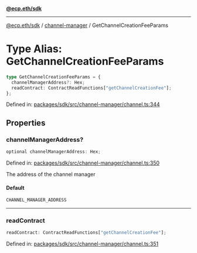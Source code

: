 [**@ecp.eth/sdk**](../../index.mdx)

***

[@ecp.eth/sdk](/sdk-reference/index.mdx) / [channel-manager](/sdk-reference/channel-manager/index.mdx) / GetChannelCreationFeeParams

# Type Alias: GetChannelCreationFeeParams

```ts
type GetChannelCreationFeeParams = {
  channelManagerAddress?: Hex;
  readContract: ContractReadFunctions["getChannelCreationFee"];
};
```

Defined in: [packages/sdk/src/channel-manager/channel.ts:344](https://github.com/ecp-eth/comments-monorepo/blob/main/packages/sdk/src/channel-manager/channel.ts#L344)

## Properties

### channelManagerAddress?

```ts
optional channelManagerAddress: Hex;
```

Defined in: [packages/sdk/src/channel-manager/channel.ts:350](https://github.com/ecp-eth/comments-monorepo/blob/main/packages/sdk/src/channel-manager/channel.ts#L350)

The address of the channel manager

#### Default

```ts
CHANNEL_MANAGER_ADDRESS
```

***

### readContract

```ts
readContract: ContractReadFunctions["getChannelCreationFee"];
```

Defined in: [packages/sdk/src/channel-manager/channel.ts:351](https://github.com/ecp-eth/comments-monorepo/blob/main/packages/sdk/src/channel-manager/channel.ts#L351)
